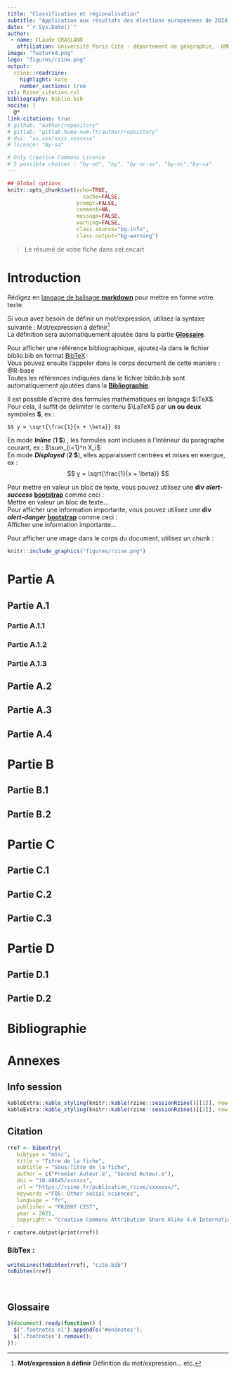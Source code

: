 ```yaml
---
title: "Classification et régionalisation"
subtitle: "Application aux résultats des élections européennes de 2024 en France métropolitiane"
date: "`r Sys.Date()`"
author: 
 - name: CLaude GRASLAND
   affiliation: Université Paris Cité - département de géographie,  UMR 8504 Géographie-cités - équipe TERMS
image: "featured.png"   
logo: "figures/rzine.png"  
output:
  rzine::readrzine:
    highlight: kate
    number_sections: true
csl: Rzine_citation.csl
bibliography: biblio.bib
nocite: |
  @*
link-citations: true
# github: "author/repository"
# gitlab: "gitlab.huma-num.fr/author/repository"
# doi: "xx.xxx/xxxx.xxxxxxx"
# licence: "by-sa"

# Only Creative Commons Licence 
# 5 possible choices : "by-nd", "by", "by-nc-sa", "by-nc","by-sa"
---
```


```r

## Global options
knitr::opts_chunk$set(echo=TRUE,
        	            cache=FALSE,
                      prompt=FALSE,
                      comment=NA,
                      message=FALSE,
                      warning=FALSE,
                      class.source="bg-info",
                      class.output="bg-warning")


```


> Le résumé de votre fiche dans cet encart

# Introduction {-}

Rédigez en [langage de balisage **markdown**](https://fr.wikipedia.org/wiki/Markdown) pour mettre en forme votre texte. 

Si vous avez besoin de définir un mot/expression, utilisez la syntaxe suivante : Mot/expression à définir^[__Mot/expression à définir__ Définition du mot/expression... etc.]   
La définition sera automatiquement ajoutée dans la partie [**Glossaire**](#endnotes).   

Pour afficher une référence bibliographique, ajoutez-la dans le fichier biblio.bib en format [BibTeX](https://fr.wikipedia.org/wiki/BibTeX).    
Vous pouvez ensuite l'appeler dans le corps document de cette manière : @R-base  
Toutes les références indiquées dans le fichier biblio.bib sont automatiquement ajoutées dans la [**Bibliographie**](#bibliographie).

Il est possible d'écrire des formules mathématiques en langage $\TeX$. Pour cela, il suffit de délimiter le contenu $\LaTeX$ par **un ou deux** symboles **$**, ex :  

```
$$ y = \sqrt{\frac{1}{x + \beta}} $$ 
```
En mode ***Inline*** (**1 $**) , les formules sont incluses à l'intérieur du paragraphe courant, ex : $\sum_{i=1}^n X_i$    
En mode ***Displayed*** (**2 $**), elles apparaissent centrées et mises en exergue, ex : $$ y = \sqrt{\frac{1}{x + \beta}} $$   


Pour mettre en valeur un bloc de texte, vous pouvez utilisez une **div** ***alert-success*** [**bootstrap**](https://getbootstrap.com/docs/4.0/components/alerts/) comme ceci :
<div class="alert alert-success" role="alert">
Mettre en valeur un bloc de texte...</div>


Pour afficher une information importante, vous pouvez utilisez une **div** ***alert-danger*** [**bootstrap**](https://getbootstrap.com/docs/4.0/components/alerts/) comme ceci :
<div class="alert alert-danger" role="alert">
Afficher une information importante...</div>


Pour afficher une image dans le corps du document, utilisez un chunk  : 
```r
knitr::include_graphics("figures/rzine.png")
```


# Partie A

## Partie A.1

### Partie A.1.1

### Partie A.1.2

### Partie A.1.3

## Partie A.2

## Partie A.3

## Partie A.4

# Partie B

## Partie B.1

## Partie B.2

# Partie C

## Partie C.1

## Partie C.2

## Partie C.3

# Partie D

## Partie D.1

## Partie D.2





# Bibliographie {-}

<div id="refs"></div>

# Annexes {-}

## Info session  {-}

```r
kableExtra::kable_styling(knitr::kable(rzine::sessionRzine()[[1]], row.names = F))
kableExtra::kable_styling(knitr::kable(rzine::sessionRzine()[[2]], row.names = F))
```

## Citation {-}

```r
rref <- bibentry(
   bibtype = "misc",
   title = "Titre de la fiche",
   subtitle = "Sous-Titre de la fiche",
   author = c("Premier Auteur.e", "Second Auteur.e"),
   doi = "10.48645/xxxxxx",
   url = "https://rzine.fr/publication_rzine/xxxxxxx/",
   keywords ="FOS: Other social sciences",
   language = "fr",
   publisher = "FR2007 CIST",
   year = 2021,
   copyright = "Creative Commons Attribution Share Alike 4.0 International")

``` 

`r capture.output(print(rref))`

### BibTex : {-}

```r

writeLines(toBibtex(rref), "cite.bib")
toBibtex(rref)

``` 

<br/>

## Glossaire {- #endnotes}

```js

$(document).ready(function() {
  $('.footnotes ol').appendTo('#endnotes');
  $('.footnotes').remove();
});

```
